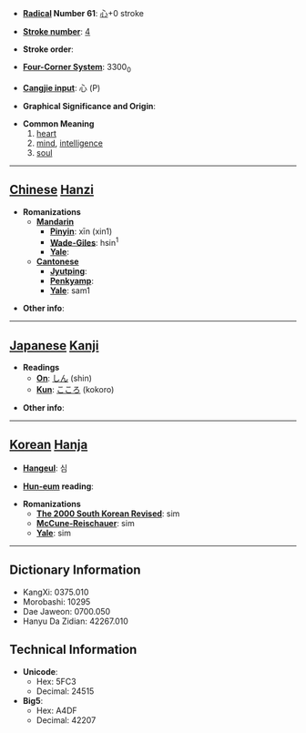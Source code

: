 * '''[[Wiktionary:Chinese radical index| Radical]] Number 61''': [[Wiktionary:Chinese radical index 心|心]]+0 stroke

* '''[[Wiktionary:Chinese total strokes index|Stroke number]]''': [[Wiktionary:Chinese total strokes index 4|4]]

* '''Stroke order''': 

* '''[[Wiktionary:Chinese four corner index|Four-Corner System]]''': 3300<sub>0</sub>

* '''[[Wiktionary:Chinese Cangjie index|Cangjie input]]''': 心 (P)

* '''Graphical Significance and Origin''': 

* '''Common Meaning'''
*# [[heart]]
*# [[mind]], [[intelligence]]
*# [[soul]]


----

== [[Chinese]] [[Hanzi]] ==

* '''Romanizations'''
** '''[[Mandarin]]'''
*** '''[[Pinyin]]''': xīn (xin1)
*** '''[[Wade-Giles]]''': hsin<sup>1</sup>
*** '''[[Yale]]''': 
** '''[[Cantonese]]'''
*** '''[[Jyutping]]''':
*** '''[[Penkyamp]]''': 
*** '''[[Yale]]''': sam1

* '''Other info''': 

----

== [[Japanese]] [[Kanji]] ==

* '''Readings'''
** '''[[On]]''': [[しん]] (shin)
** '''[[Kun]]''': [[こころ]] (kokoro)

* '''Other info''':  

----

== [[Korean]] [[Hanja]] ==

* '''[[Hangeul]]''': 심

* '''[[Hun-eum]] reading''': 

* '''Romanizations'''
** '''[[The 2000 South Korean Revised Romanization|The 2000 South Korean Revised]]''': sim
** '''[[McCune-Reischauer]]''': sim
** '''[[Yale]]''': sim

----

== Dictionary Information ==

* KangXi: 0375.010
* Morobashi: 10295
* Dae Jaweon: 0700.050
* Hanyu Da Zidian: 42267.010

== Technical Information ==

* '''Unicode''':
** Hex: 5FC3
** Decimal: 24515
* '''Big5''':
** Hex: A4DF
** Decimal: 42207